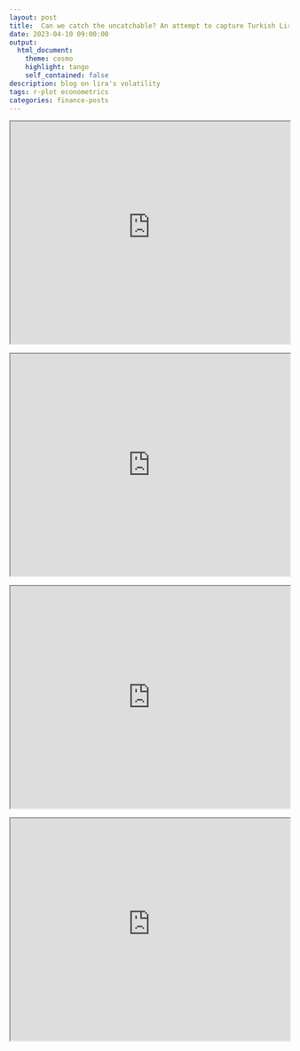 ```yaml
---
layout: post
title:  Can we catch the uncatchable? An attempt to capture Turkish Lira's hypervolatility! 
date: 2023-04-10 09:00:00
output:
  html_document:
    theme: cosmo
    highlight: tango
    self_contained: false
description: blog on lira's volatility
tags: r-plot econometrics
categories: finance-posts
---
```


<div>
  <iframe src="https://raw.githubusercontent.com/mdalifaisal/mdalifaisal.github.io/master/_posts/plotly.html" width="100%" height="400"></iframe>
</div>


<div>
  <iframe src="https://mdalifaisal.github.io/_posts/plotly.html" width="100%" height="400"></iframe>
</div>

<div>
  <iframe src="https://github.com/mdalifaisal/mdalifaisal.github.io/blob/master/_posts/plotly.html" width="100%" height="400"></iframe>
</div>


<div>
  <iframe src="https://a4b1055ffd40404db1ac68fcec3c3f3a.app.posit.cloud/file_show?path=%2Fcloud%2Fproject%2Flira.html" width="100%" height="400"></iframe>
</div>
